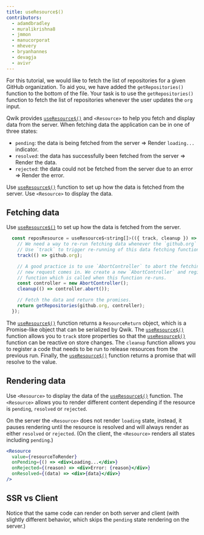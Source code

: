 ```yaml
---
title: useResource$()
contributors:
  - adamdbradley
  - muralikrishna8
  - jmmon
  - manucorporat
  - mhevery
  - bryanhannes
  - devagja
  - avivr
---
```


For this tutorial, we would like to fetch the list of repositories for a given GitHub organization. To aid you, we have added the `getRepositories()` function to the bottom of the file. Your task is to use the `getRepositories()` function to fetch the list of repositories whenever the user updates the `org` input.

Qwik provides [`useResource$()`](/docs/(qwik)/components/state/index.mdx) and `<Resource>` to help you fetch and display data from the server. When fetching data the application can be in one of three states:

- `pending`: the data is being fetched from the server => Render `loading...` indicator.
- `resolved`: the data has successfully been fetched from the server => Render the data.
- `rejected`: the data could not be fetched from the server due to an error => Render the error.

Use [`useResource$()`](/docs/(qwik)/components/state/index.mdx) function to set up how the data is fetched from the server. Use `<Resource>` to display the data.

## Fetching data

Use [`useResource$()`](/docs/(qwik)/components/state/index.mdx) to set up how the data is fetched from the server.

```jsx
  const reposResource = useResource$<string[]>(({ track, cleanup }) => {
    // We need a way to re-run fetching data whenever the `github.org` changes.
    // Use `track` to trigger re-running of this data fetching function.
    track(() => github.org);

    // A good practice is to use `AbortController` to abort the fetching of data if
    // new request comes in. We create a new `AbortController` and register a `cleanup`
    // function which is called when this function re-runs.
    const controller = new AbortController();
    cleanup(() => controller.abort());

    // Fetch the data and return the promises.
    return getRepositories(github.org, controller);
  });
```

The [`useResource$()`](/docs/(qwik)/components/state/index.mdx) function returns a `ResourceReturn` object, which is a Promise-like object that can be serialized by Qwik. The [`useResource$()`](/docs/(qwik)/components/state/index.mdx) function allows you to `track` store properties so that the [`useResource$()`](/docs/(qwik)/components/state/index.mdx) function can be reactive on store changes. The `cleanup` function allows you to register a code that needs to be run to release resources from the previous run. Finally, the [`useResource$()`](/docs/(qwik)/components/state/index.mdx) function returns a promise that will resolve to the value.

## Rendering data

Use `<Resource>` to display the data of the [`useResource$()`](/docs/(qwik)/components/state/index.mdx) function. The `<Resource>` allows you to render different content depending if the resource is `pending`, `resolved` or `rejected`.

On the server the `<Resource>` does not render `loading` state, instead, it pauses rendering until the resource is resolved and will always render as either `resolved` or `rejected`. (On the client, the `<Resource>` renders all states including `pending`.)

```jsx
<Resource
  value={resourceToRender}
  onPending={() => <div>Loading...</div>}
  onRejected={(reason) => <div>Error: {reason}</div>}
  onResolved={(data) => <div>{data}</div>}
/>
```

## SSR vs Client

Notice that the same code can render on both server and client (with slightly different behavior, which skips the `pending` state rendering on the server.)
